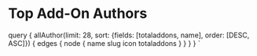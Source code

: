 
# Top Add-On Authors

<ListTopAuthors authors={props.data.allAuthor.edges} />

  query {
    allAuthor(limit: 28, sort: {fields: [totaladdons, name], order: [DESC, ASC]}) {
      edges {
        node {
          name
          slug
          icon
          totaladdons
        }
      }
    }
  }
`